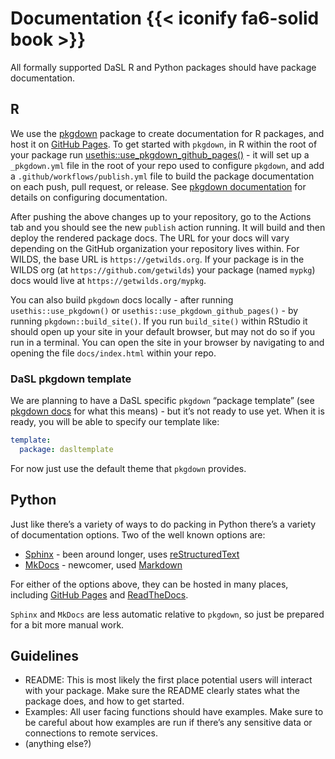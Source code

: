 # Documentation {{< iconify fa6-solid book >}} {#sec-docs}

All formally supported DaSL R and Python packages should have package documentation.

## R

We use the [pkgdown][] package to create documentation for R packages, and host it on [GitHub Pages][ghpages]. To get started with `pkgdown`, in R within the root of your package run [usethis::use_pkgdown_github_pages()](https://usethis.r-lib.org/reference/use_pkgdown.html) - it will set up a `_pkgdown.yml` file in the root of your repo used to configure `pkgdown`, and add a `.github/workflows/publish.yml` file to build the package documentation on each push, pull request, or release. See [pkgdown documentation][pkgdown] for details on configuring documentation.

After pushing the above changes up to your repository, go to the Actions tab and you should see the new `publish` action running. It will build and then deploy the rendered package docs. The URL for your docs will vary depending on the GitHub organization your repository lives within. For WILDS, the base URL is `https://getwilds.org`. If your package is in the WILDS org (at `https://github.com/getwilds`) your package (named `mypkg`) docs would live at `https://getwilds.org/mypkg`.

You can also build `pkgdown` docs locally - after running `usethis::use_pkgdown()` or `usethis::use_pkgdown_github_pages()` - by running `pkgdown::build_site()`. If you run `build_site()` within RStudio it should open up your site in your default browser, but may not do so if you run in a terminal. You can open the site in your browser by navigating to and opening the file `docs/index.html` within your repo.

### DaSL pkgdown template

We are planning to have a DaSL specific `pkgdown` "package template" (see [pkgdown docs][pkgdowntemp] for what this means) - but it's not ready to use yet. When it is ready, you will be able to specify our template like:

```yml
template:
  package: dasltemplate
```

For now just use the default theme that `pkgdown` provides.

## Python

Just like there's a variety of ways to do packing in Python there's a variety of documentation options. Two of the well known options are:

- [Sphinx][] - been around longer, uses [reStructuredText][rst]
- [MkDocs][] - newcomer, used [Markdown][md]

For either of the options above, they can be hosted in many places, including [GitHub Pages][ghpages] and [ReadTheDocs][rtd].

`Sphinx` and `MkDocs` are less automatic relative to `pkgdown`, so just be prepared for a bit more manual work.

## Guidelines

- README: This is most likely the first place potential users will interact with your package. Make sure the README clearly states what the package does, and how to get started.
- Examples: All user facing functions should have examples. Make sure to be careful about how examples are run if there's any sensitive data or connections to remote services.
- (anything else?)

[pkgdown]: https://pkgdown.r-lib.org/
[rtd]: https://about.readthedocs.com/
[Sphinx]: https://www.sphinx-doc.org/
[mkdocs]: https://www.mkdocs.org/
[pkgdowntemp]: https://pkgdown.r-lib.org/articles/customise.html#template-packages
[ghpages]: https://pages.github.com/
[rst]: https://docutils.sourceforge.io/rst.html
[md]: https://www.markdownguide.org/
